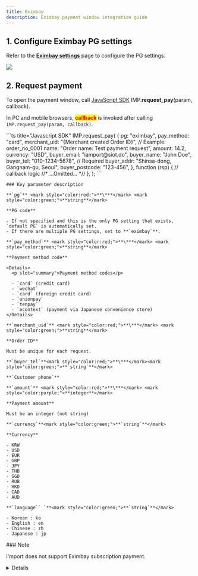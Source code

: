 ```yaml
---
title: Eximbay
description: Eximbay payment window integration guide
---
```



## 1. Configure Eximbay PG settings

Refer to the [**Eximbay settings**](../../ready/2.-pg/payment-gateway-settings/undefined-6) page to
configure the PG settings.

![](</gitbook-assets/en/screenshot 2022-06-03 3.34.40.png>)

## 2. Request payment

To open the payment window, call [JavaScript SDK](../../sdk/javascript-sdk/)
IMP.**request\_pay**(param, callback).

In PC and mobile browsers, <mark style="color:red;">**callback**</mark> is invoked after calling `IMP.request_pay(param, callback)`.

<Tabs>
  <Tab title="Authenticated payment request">
    ```ts title="Javascript SDK"
    IMP.request_pay(
      {
        pg: "eximbay",
        pay_method: "card",
        merchant_uid: "{Merchant created Order ID}", // Example: order_no_0001
        name: "Order name: Test payment request",
        amount: 14.2,
        currency: "USD",
        buyer_email: "iamport@siot.do",
        buyer_name: "John Doe",
        buyer_tel: "010-1234-5678", // Required
        buyer_addr: "Shinsa-dong, Gangnam-gu, Seoul",
        buyer_postcode: "123-456",
      },
      function (rsp) {
        // callback logic
        //* ...Omitted... *//
      },
    );
    ```

    ### Key parameter description

    **`pg`** <mark style="color:red;">**\***</mark> <mark style="color:green;">**string**</mark>

    **PG code**

    - If not specified and this is the only PG setting that exists, `default PG` is automatically set.
    - If there are multiple PG settings, set to **`eximbay`**.

    **`pay_method`** <mark style="color:red;">**\***</mark> <mark style="color:green;">**string**</mark>

    **Payment method code**

    <Details>
      <p slot="summary">Payment method codes</p>

      - `card` (credit card)
      - `wechat`
      - `card` (foreign credit card)
      - `unionpay`
      - `tenpay`
      - `econtext` (payment via Japanese convenience store)
    </Details>

    **`merchant_uid`** <mark style="color:red;">**\***</mark> <mark style="color:green;">**string**</mark>

    **Order ID**

    Must be unique for each request.

    **`buyer_tel`**<mark style="color:red;">**\***</mark><mark style="color:green;">**`string`**</mark>

    **`Customer phone`**

    **`amount`** <mark style="color:red;">**\***</mark> <mark style="color:purple;">**integer**</mark>

    **Payment amount**

    Must be an integer (not string)

    **`currency`**<mark style="color:green;">**`string`**</mark>

    **Currency**

    - KRW
    - USD
    - EUR
    - GBP
    - JPY
    - THB
    - SGD
    - RUB
    - HKD
    - CAD
    - AUD

    **`language`` `**<mark style="color:green;">**`string`**</mark>

    - Korean : ko
    - English : en
    - Chinese : zh
    - Japanese : jp
  </Tab>
</Tabs>

<Hint style="warning">
  ### Note

  i'mport does not support Eximbay subscription payment.
</Hint>

<Details>
  <p slot="summary">How to test convenience store payment</p>

  ### Convenience store payment method

  As with virtual accounts in Korea, payment is processed at the convenience store counter using the message sent to the customer by e-mail or text message after requesting payment via the payment window.

  - i'mport internally sets pay\_method : vbank
  - Sends callback and webhook to notify that Econtext has been created (status: ready / vbank\_num is fixed as unknown)
  - When Econtext confirms payment deposit, i'mport receives a response from Eximbay, changes status to `paid`, and sends a webhook for post-payment processing

  ### **Convenience store payment test procedure**

  As with the virtual account, you need to test the result of the customer's deposit and receive a notification upon deposit.

  1. Set Eximbay test mode to `ON` and proceed with the payment window.

  2. Write down the `pg_tid` value from the callback response (check the value from the PG approval number column in the i'mport Admin console)

  3. Log in from [http://test.econ.ne.jp/site/tuchi\_2/tuchi\_menu\_2.html](http://test.econ.ne.jp/site/tuchi_2/tuchi_menu_2.html) \
     (ID: ectest / password: #eg0810# )

  4. ShopID : 361301, orderID : `pg_tid` (from step 2)

  5. Click **登録** button at the bottom

  6. On the next page, click **登録** button

  7. Wait 10 minutes and then check that the status is changed to **paid** (at this point, webhook is sent to notify of the deposit)
</Details>
